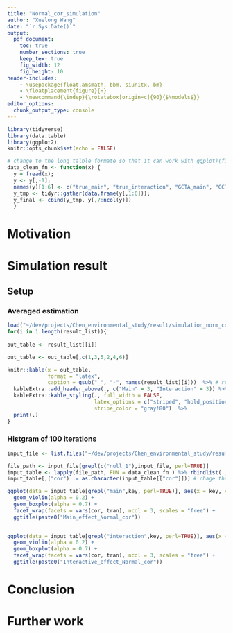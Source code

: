 ```yaml
---
title: "Normal_cor_simulation"
author: "Xuelong Wang"
date: "`r Sys.Date()`"
output: 
  pdf_document:
    toc: true
    number_sections: true
    keep_tex: true
    fig_width: 12
    fig_height: 10
header-includes:
    - \usepackage{float,amsmath, bbm, siunitx, bm}
    - \floatplacement{figure}{H}
    - \newcommand{\indep}{\rotatebox[origin=c]{90}{$\models$}}
editor_options: 
  chunk_output_type: console
---
```


```r
library(tidyverse)
library(data.table)
library(ggplot2)
knitr::opts_chunk$set(echo = FALSE)

# change to the long talble formate so that it can work with ggplot)(fill and gird)
data_clean_fn <- function(x) {
  y = fread(x); 
  y <- y[,-1]; 
  names(y)[1:6] <- c("true_main", "true_interaction", "GCTA_main", "GCTA_interaction", "prop_main", "prop_interaction")
  y_tmp <- tidyr::gather(data.frame(y[,1:6]));
  y_final <- cbind(y_tmp, y[,7:ncol(y)])
  }
```

# Motivation



# Simulation result 

## Setup



### Averaged estimation

```r
load("~/dev/projects/Chen_environmental_study/result/simulation_norm_core_null")
for(i in 1:length(result_list)){
  
out_table <- result_list[[i]]

out_table <- out_table[,c(1,3,5,2,4,6)]

knitr::kable(x = out_table,
             format = "latex",
             caption = gsub("_", "-", names(result_list)[i]))  %>% # replace _ by - b/c latex 
  kableExtra::add_header_above(., c("Main" = 3, "Interaction" = 3)) %>% 
  kableExtra::kable_styling(., full_width = FALSE,
                            latex_options = c("striped", "hold_position"),
                            stripe_color = "gray!80")  %>%
  print(.)
}
```

\clearpage

### Histgram of 100 iterations

```r

input_file <- list.files("~/dev/projects/Chen_environmental_study/result/inter_result/norm_cor/")  %>% paste0("~/dev/projects/Chen_environmental_study/result/inter_result/norm_cor/",.)

file_path <- input_file[grepl(c("null_1"),input_file, perl=TRUE)]
input_table <- lapply(file_path, FUN = data_clean_fn ) %>% rbindlist(., fill = TRUE)
input_table[,("cor") := as.character(input_table[["cor"]])] # chage the formate into character so that it can print out correctly
```

```r
ggplot(data = input_table[grepl("main",key, perl=TRUE)], aes(x = key, y = value, fill = key)) +
  geom_violin(alpha = 0.2) +
  geom_boxplot(alpha = 0.7) +
  facet_wrap(facets = vars(cor, tran), ncol = 3, scales = "free") +
  ggtitle(paste0("Main_effect_Normal_cor")) 
  
```

```r
ggplot(data = input_table[grepl("interaction",key, perl=TRUE)], aes(x = key, y = value, fill = key)) +
  geom_violin(alpha = 0.2) +
  geom_boxplot(alpha = 0.7) +
  facet_wrap(facets = vars(cor, tran), ncol = 3, scales = "free") +
  ggtitle(paste0("Interactive_effect_Normal_cor")) 
```




# Conclusion

# Further work
